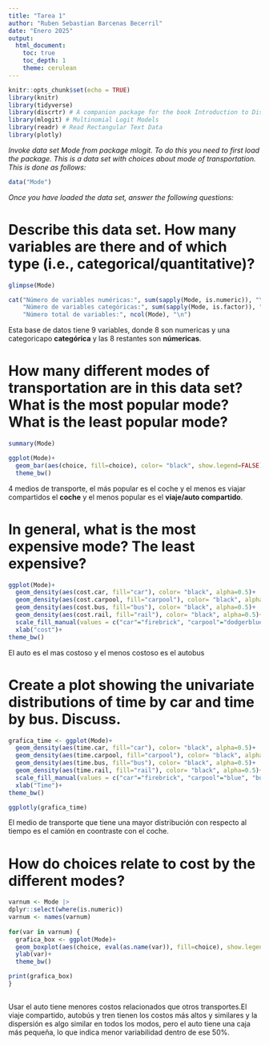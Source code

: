 ---
title: "Tarea 1"
author: "Ruben Sebastian Barcenas Becerril"
date: "Enero 2025"
output: 
  html_document:
    toc: true
    toc_depth: 1
    theme: cerulean
---




```{r setup, include=FALSE}
knitr::opts_chunk$set(echo = TRUE)
library(knitr)
library(tidyverse)
library(discrtr) # A companion package for the book Introduction to Discrete Choice Analysis with `R`
library(mlogit) # Multinomial Logit Models
library(readr) # Read Rectangular Text Data
library(plotly)
```



*Invoke data set Mode from package mlogit. To do this you need to first load the package. This is a data set with choices about mode of transportation. This is done as follows:*

```{r}
data("Mode")
```

*Once you have loaded the data set, answer the following questions:*

# **Describe this data set. How many variables are there and of which type (i.e., categorical/quantitative)?**

```{r}
glimpse(Mode)
```

```{r}
cat("Número de variables numéricas:", sum(sapply(Mode, is.numeric)), "\n",
    "Número de variables categóricas:", sum(sapply(Mode, is.factor)), "\n",
    "Número total de variables:", ncol(Mode), "\n")
```

Esta base de datos tiene 9 variables, donde 8 son numericas y una categoricapo **categórica** y las 8 restantes son **númericas**.


# **How many different modes of transportation are in this data set? What is the most popular mode? What is the least popular mode?**


```{r}
summary(Mode)

ggplot(Mode)+
  geom_bar(aes(choice, fill=choice), color= "black", show.legend=FALSE)+
  theme_bw()
```

4 medios de transporte, el más popular es el coche y el menos es viajar compartidos el **coche** y el menos popular es el **viaje/auto compartido**.


# **In general, what is the most expensive mode? The least expensive?**


```{r}
ggplot(Mode)+
  geom_density(aes(cost.car, fill="car"), color= "black", alpha=0.5)+
  geom_density(aes(cost.carpool, fill="carpool"), color= "black", alpha=0.5)+
  geom_density(aes(cost.bus, fill="bus"), color= "black", alpha=0.5)+
  geom_density(aes(cost.rail, fill="rail"), color= "black", alpha=0.5)+
  scale_fill_manual(values = c("car"="firebrick", "carpool"="dodgerblue", "bus"="yellow", "rail"="cyan", name="Mode"))+
  xlab("cost")+
theme_bw()

```


El auto es el mas costoso y el menos costoso es el autobus

# **Create a plot showing the univariate distributions of time by car and time by bus. Discuss.**

```{r}
grafica_time <- ggplot(Mode)+
  geom_density(aes(time.car, fill="car"), color= "black", alpha=0.5)+
  geom_density(aes(time.carpool, fill="carpool"), color= "black", alpha=0.5)+
  geom_density(aes(time.bus, fill="bus"), color= "black", alpha=0.5)+
  geom_density(aes(time.rail, fill="rail"), color= "black", alpha=0.5)+
  scale_fill_manual(values = c("car"="firebrick", "carpool"="blue", "bus"="pink", "rail"="green", name="Mode"))+
  xlab("Time")+
theme_bw()

```

```{r}
ggplotly(grafica_time)
```


El medio de transporte que tiene una mayor distribución con respecto al tiempo es el camión en coontraste con el coche. 


# **How do choices relate to cost by the different modes?**


```{r}
varnum <- Mode |>
dplyr::select(where(is.numeric))
varnum <- names(varnum)
  
for(var in varnum) {
  grafica_box <- ggplot(Mode)+
  geom_boxplot(aes(choice, eval(as.name(var)), fill=choice), show.legend = FALSE)+
  ylab(var)+
  theme_bw()

print(grafica_box)
}
  
```

Usar el auto tiene menores costos relacionados que otros transportes.El viaje  compartido, autobús y tren tienen los costos más altos y similares y
la dispersión es algo similar en todos los modos, pero el auto tiene una caja más pequeña, lo que indica menor variabilidad dentro de ese 50%.

